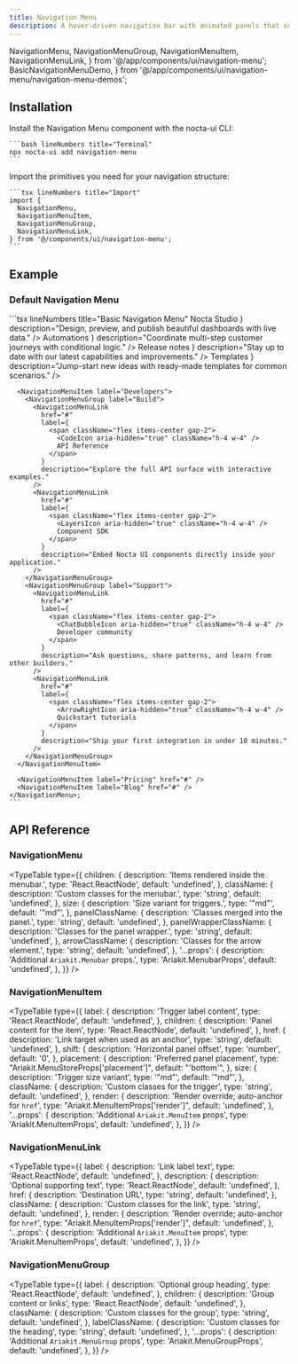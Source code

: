 ```yaml
---
title: Navigation Menu
description: A hover-driven navigation bar with animated panels that surface nested content and quick actions
---
```


  NavigationMenu,
  NavigationMenuGroup,
  NavigationMenuItem,
  NavigationMenuLink,
} from '@/app/components/ui/navigation-menu';
  BasicNavigationMenuDemo,
} from '@/app/components/ui/navigation-menu/navigation-menu-demos';

## Installation

<Steps>
  <Step>
    Install the Navigation Menu component with the nocta-ui CLI:

    ```bash lineNumbers title="Terminal"
    npx nocta-ui add navigation-menu
    ```
  </Step>
  <Step>
    Import the primitives you need for your navigation structure:

    ```tsx lineNumbers title="Import"
    import {
      NavigationMenu,
      NavigationMenuItem,
      NavigationMenuGroup,
      NavigationMenuLink,
    } from '@/components/ui/navigation-menu';
    ```
  </Step>
</Steps>

## Example

### Default Navigation Menu

<DocsTabs justify="start" defaultValue="preview">
  <DocsTab value="preview" lineNumbers title="Preview">
    <BasicNavigationMenuDemo />
  </DocsTab>
  <DocsTab value="code" lineNumbers title="Code">
    ```tsx lineNumbers title="Basic Navigation Menu"
    <NavigationMenu>
      <NavigationMenuItem label="Product">
        <NavigationMenuGroup label="Featured">
          <NavigationMenuLink
            href="#"
            label={
              <span className="flex items-center gap-2">
                <RocketIcon aria-hidden="true" className="h-4 w-4" />
                Nocta Studio
              </span>
            }
            description="Design, preview, and publish beautiful dashboards with live data."
          />
          <NavigationMenuLink
            href="#"
            label={
              <span className="flex items-center gap-2">
                <LightningBoltIcon aria-hidden="true" className="h-4 w-4" />
                Automations
              </span>
            }
            description="Coordinate multi-step customer journeys with conditional logic."
          />
        </NavigationMenuGroup>
        <NavigationMenuGroup label="Resources">
          <NavigationMenuLink
            href="#"
            label={
              <span className="flex items-center gap-2">
                <FileTextIcon aria-hidden="true" className="h-4 w-4" />
                Release notes
              </span>
            }
            description="Stay up to date with our latest capabilities and improvements."
          />
          <NavigationMenuLink
            href="#"
            label={
              <span className="flex items-center gap-2">
                <LayersIcon aria-hidden="true" className="h-4 w-4" />
                Templates
              </span>
            }
            description="Jump-start new ideas with ready-made templates for common scenarios."
          />
        </NavigationMenuGroup>
      </NavigationMenuItem>

      <NavigationMenuItem label="Developers">
        <NavigationMenuGroup label="Build">
          <NavigationMenuLink
            href="#"
            label={
              <span className="flex items-center gap-2">
                <CodeIcon aria-hidden="true" className="h-4 w-4" />
                API Reference
              </span>
            }
            description="Explore the full API surface with interactive examples."
          />
          <NavigationMenuLink
            href="#"
            label={
              <span className="flex items-center gap-2">
                <LayersIcon aria-hidden="true" className="h-4 w-4" />
                Component SDK
              </span>
            }
            description="Embed Nocta UI components directly inside your application."
          />
        </NavigationMenuGroup>
        <NavigationMenuGroup label="Support">
          <NavigationMenuLink
            href="#"
            label={
              <span className="flex items-center gap-2">
                <ChatBubbleIcon aria-hidden="true" className="h-4 w-4" />
                Developer community
              </span>
            }
            description="Ask questions, share patterns, and learn from other builders."
          />
          <NavigationMenuLink
            href="#"
            label={
              <span className="flex items-center gap-2">
                <ArrowRightIcon aria-hidden="true" className="h-4 w-4" />
                Quickstart tutorials
              </span>
            }
            description="Ship your first integration in under 10 minutes."
          />
        </NavigationMenuGroup>
      </NavigationMenuItem>

      <NavigationMenuItem label="Pricing" href="#" />
      <NavigationMenuItem label="Blog" href="#" />
    </NavigationMenu>;
    ```
  </DocsTab>
</DocsTabs>

## API Reference

### NavigationMenu

<TypeTable
  type={{
    children: {
      description: 'Items rendered inside the menubar.',
      type: 'React.ReactNode',
      default: 'undefined',
    },
    className: {
      description: 'Custom classes for the menubar.',
      type: 'string',
      default: 'undefined',
    },
    size: {
      description: 'Size variant for triggers.',
      type: '"md"',
      default: '"md"',
    },
    panelClassName: {
      description: 'Classes merged into the panel.',
      type: 'string',
      default: 'undefined',
    },
    panelWrapperClassName: {
      description: 'Classes for the panel wrapper.',
      type: 'string',
      default: 'undefined',
    },
    arrowClassName: {
      description: 'Classes for the arrow element.',
      type: 'string',
      default: 'undefined',
    },
    '...props': {
      description: 'Additional `Ariakit.Menubar` props.',
      type: 'Ariakit.MenubarProps',
      default: 'undefined',
    },
  }}
/>

### NavigationMenuItem

<TypeTable
  type={{
    label: {
      description: 'Trigger label content',
      type: 'React.ReactNode',
      default: 'undefined',
    },
    children: {
      description: 'Panel content for the item',
      type: 'React.ReactNode',
      default: 'undefined',
    },
    href: {
      description: 'Link target when used as an anchor',
      type: 'string',
      default: 'undefined',
    },
    shift: {
      description: 'Horizontal panel offset',
      type: 'number',
      default: '0',
    },
    placement: {
      description: 'Preferred panel placement',
      type: "Ariakit.MenuStoreProps['placement']",
      default: "'bottom'",
    },
    size: {
      description: 'Trigger size variant',
      type: '"md"',
      default: '"md"',
    },
    className: {
      description: 'Custom classes for the trigger',
      type: 'string',
      default: 'undefined',
    },
    render: {
      description: 'Render override; auto-anchor for `href`',
      type: "Ariakit.MenuItemProps['render']",
      default: 'undefined',
    },
    '...props': {
      description: 'Additional `Ariakit.MenuItem` props',
      type: 'Ariakit.MenuItemProps',
      default: 'undefined',
    },
  }}
/>

### NavigationMenuLink

<TypeTable
  type={{
    label: {
      description: 'Link label text',
      type: 'React.ReactNode',
      default: 'undefined',
    },
    description: {
      description: 'Optional supporting text',
      type: 'React.ReactNode',
      default: 'undefined',
    },
    href: {
      description: 'Destination URL',
      type: 'string',
      default: 'undefined',
    },
    className: {
      description: 'Custom classes for the link',
      type: 'string',
      default: 'undefined',
    },
    render: {
      description: 'Render override; auto-anchor for `href`',
      type: "Ariakit.MenuItemProps['render']",
      default: 'undefined',
    },
    '...props': {
      description: 'Additional `Ariakit.MenuItem` props',
      type: 'Ariakit.MenuItemProps',
      default: 'undefined',
    },
  }}
/>

### NavigationMenuGroup

<TypeTable
  type={{
    label: {
      description: 'Optional group heading',
      type: 'React.ReactNode',
      default: 'undefined',
    },
    children: {
      description: 'Group content or links',
      type: 'React.ReactNode',
      default: 'undefined',
    },
    className: {
      description: 'Custom classes for the group',
      type: 'string',
      default: 'undefined',
    },
    labelClassName: {
      description: 'Custom classes for the heading',
      type: 'string',
      default: 'undefined',
    },
    '...props': {
      description: 'Additional `Ariakit.MenuGroup` props',
      type: 'Ariakit.MenuGroupProps',
      default: 'undefined',
    },
  }}
/>
